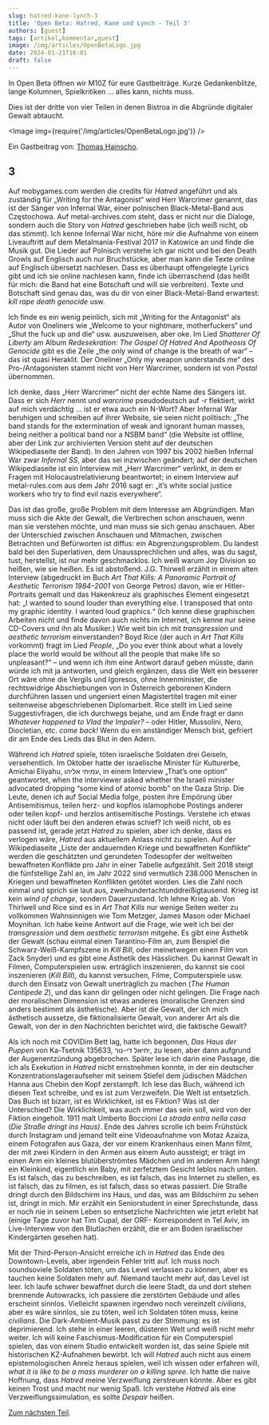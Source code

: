 ```yaml
---
slug: hatred-kane-lynch-3
title: 'Open Beta: Hatred, Kane und Lynch - Teil 3'
authors: [guest]
tags: [artikel,kommentar,guest]
image: /img/articles/OpenBetaLogo.jpg
date: 2024-01-21T16:01
draft: false
---
```



In Open Beta öffnen wir M10Z für eure Gastbeiträge. Kurze Gedankenblitze, lange Kolumnen, Spielkritiken … alles kann, nichts muss.

Dies ist der dritte von vier Teilen in denen Bistroa in die Abgründe digitaler Gewalt abtaucht.

<Image img={require('/img/articles/OpenBetaLogo.jpg')} />

<!--truncate-->

Ein Gastbeitrag von: [Thomas Hainscho](https://th-web.at/).

## 3

Auf mobygames.com werden die credits für _Hatred_ angeführt und als zuständig für „Writing for the Antagonist“ wird Herr Warcrimer genannt, das ist der Sänger von Infernal War, einer polnischen Black-Metal-Band aus Częstochowa. Auf metal-archives.com steht, dass er nicht nur die Dialoge, sondern auch die Story von _Hatred_ geschrieben habe (ich weiß nicht, ob das stimmt). Ich kenne Infernal War nicht, höre mir die Aufnahme von einem Liveauftritt auf dem Metalmania-Festival 2017 in Katowice an und finde die Musik gut. Die Lieder auf Polnisch verstehe ich gar nicht und bei den Death Growls auf Englisch auch nur Bruchstücke, aber man kann die Texte online auf Englisch übersetzt nachlesen. Dass es überhaupt offengelegte Lyrics gibt und ich sie online nachlesen kann, finde ich überraschend (das heißt für mich: die Band hat eine Botschaft und will sie verbreiten). Texte und Botschaft sind genau das, was du dir von einer Black-Metal-Band erwartest: _kill rape death genocide_ usw.



Ich finde es ein wenig peinlich, sich mit „Writing for the Antagonist“ als Autor von Oneliners wie „Welcome to your nightmare, motherfuckers“ und „Shut the fuck up and die“ usw. auszuweisen, aber oke. Im Lied _Shatterer Of Liberty_ am Album _Redesekration: The Gospel Of Hatred And Apotheosis Of Genocide_ gibt es die Zeile „the only wind of change is the breath of war“ – das ist quasi Heraklit. Der Oneliner „Only my weapon understands me“ des Pro-/Antagonisten stammt nicht von Herr Warcrimer, sondern ist von _Postal_ übernommen.



Ich denke, dass „Herr Warcrimer“ nicht der echte Name des Sängers ist. Dass er sich _Herr_ nennt und _warcrime_ pseudodeutsch auf _-r_ flektiert, wirkt auf mich verdächtig … ist er etwa auch ein N-Wort? Aber Infernal War beruhigen und schreiben auf ihrer Website, sie seien nicht politisch: „The band stands for the extermination of weak and ignorant human masses, being neither a political band nor a NSBM band“ (die Website ist offline, aber der Link zur archivierten Version steht auf der deutschen Wikipediaseite der Band). In den Jahren von 1997 bis 2002 hießen Infernal War zwar _Infernal SS_, aber das sei inzwischen geändert; auf der deutschen Wikipediaseite ist ein Interview mit „Herr Warcrimer“ verlinkt, in dem er Fragen mit Holocaustrelativierung beantwortet; in einem Interview auf metal-rules.com aus dem Jahr 2016 sagt er: „it’s white social justice workers who try to find evil nazis everywhere“.



Das ist das große, große Problem mit dem Interesse am Abgründigen. Man muss sich die Akte der Gewalt, die Verbrechen schon anschauen, wenn man sie verstehen möchte, und man muss sie sich genau anschauen. Aber der Unterschied zwischen Anschauen und Mitmachen, zwischen Betrachten und Befürworten ist diffus: ein Abgrenzungsproblem. Du landest bald bei den Superlativen, dem Unaussprechlichen und alles, was du sagst, tust, herstellst, ist nur mehr geschmacklos. Ich weiß warum Joy Division so heißen, wie sie heißen. Es ist abstoßend. J.G. Thirwell erzählt in einem alten Interview (abgedruckt im Buch _Art That Kills: A Panoramic Portrait of Aesthetic Terrorism 1984–2001_ von George Petros) davon, wie er Hitler-Portraits gemalt und das Hakenkreuz als graphisches Element eingesetzt hat: „I wanted to sound louder than everything else. I transposed that onto my graphic identity. I wanted loud graphics.“ (Ich kenne diese graphischen Arbeiten nicht und finde davon auch nichts im Internet, ich kenne nur seine CD-Covers und ihn als Musiker.) Wie weit bin ich mit _transgression_ und _aesthetic terrorism_ einverstanden? Boyd Rice (der auch in _Art That Kills_ vorkommt) fragt im Lied _People_, „Do you ever think about what a lovely place the world would be without all the people that make life so unpleasant?“ – und wenn ich ihm eine Antwort darauf geben müsste, dann würde ich mit ja antworten, und gleich ergänzen, dass die Welt ein besserer Ort wäre ohne die Vergils und Igoresos, ohne Innenminister, die rechtswidrige Abschiebungen von in Österreich geborenen Kindern durchführen lassen und ungeniert einen Magistertitel tragen mit einer seitenweise abgeschriebenen Diplomarbeit. Rice stellt im Lied seine Suggestivfragen, die ich durchwegs bejahe, und am Ende fragt er dann _Whatever happened to Vlad the Impaler?_ – oder Hitler, Mussolini, Nero, Diocletian, etc. _come back!_ Wenn du ein anständiger Mensch bist, gefriert dir am Ende des Lieds das Blut in den Adern.



Während ich _Hatred_ spiele, töten israelische Soldaten drei Geiseln, versehentlich. Im Oktober hatte der israelische Minister für Kulturerbe, Amichai Eliyahu, עמיחי אליהו, in einem Interview „That’s one option“ geantwortet, when the interviewer asked whether the Israeli minister advocated dropping “some kind of atomic bomb” on the Gaza Strip. Die Leute, denen ich auf Social Media folge, posten ihre Empörung über Antisemitismus, teilen herz- und kopflos islamophobe Postings anderer oder teilen kopf- und herzlos antisemitische Postings. Verstehe ich etwas nicht oder läuft bei den anderen etwas schief? Ich weiß nicht, ob es passend ist, gerade jetzt _Hatred_ zu spielen, aber ich denke, dass es verlogen wäre, _Hatred_ aus aktuellem Anlass nicht zu spielen. Auf der Wikipediaseite „Liste der andauernden Kriege und bewaffneten Konflikte“ werden die geschätzten und gerundeten Todesopfer der weltweiten bewaffneten Konflikte pro Jahr in einer Tabelle aufgezählt. Seit 2018 steigt die fünfstellige Zahl an, im Jahr 2022 sind vermutlich 238.000 Menschen in Kriegen und bewaffneten Konflikten getötet worden. Lies die Zahl noch einmal und sprich sie laut aus, zweihundertachtunddreißigtausend. Krieg ist kein _wind of change_, sondern Dauerzustand. Ich lehne Krieg ab. Von Thirlwell und Rice sind es in _Art That Kills_ nur wenige Seiten weiter zu vollkommen Wahnsinnigen wie Tom Metzger, James Mason oder Michael Moynihan. Ich habe keine Antwort auf die Frage, wie weit ich bei der _transgression_ und dem _aesthetic terrorism_ mitgehe. Es gibt eine Ästhetik der Gewalt (schau einmal einen Tarantino-Film an, zum Beispiel die Schwarz-Weiß-Kampfszene in _Kill Bill_, oder meinetwegen einen Film von Zack Snyder) und es gibt eine Ästhetik des Hässlichen. Du kannst Gewalt in Filmen, Computerspielen usw. erträglich inszenieren, du kannst sie cool inszenieren (_Kill Bill_), du kannst versuchen, Filme, Computerspiele usw. durch den Einsatz von Gewalt unerträglich zu machen (_The Human Centipede 2_), und das kann dir gelingen oder nicht gelingen. Die Frage nach der moralischen Dimension ist etwas anderes (moralische Grenzen sind anders bestimmt als ästhetische). Aber ist die Gewalt, der ich mich ästhetisch aussetze, die fiktionalisierte Gewalt, von anderer Art als die Gewalt, von der in den Nachrichten berichtet wird, die faktische Gewalt?



Als ich noch mit COVIDim Bett lag, hatte ich begonnen, _Das Haus der Puppen_ von Ka-Tsetnik 135633, יחיאל די-נור, zu lesen, aber dann aufgrund der Augenentzündung abgebrochen. Später lese ich darin eine Passage, die ich als Exekution in _Hatred_ nicht ernstnehmen konnte, in der ein deutscher Konzentrationslageraufseher mit seinem Stiefel dem jüdischen Mädchen Hanna aus Chebin den Kopf zerstampft. Ich lese das Buch, während ich diesen Text schreibe, und es ist zum Verzweifeln. Die Welt ist entsetzlich. Das Buch ist bizarr, ist es Wirklichkeit, ist es Fiktion? Was ist der Unterschied? Die Wirklichkeit, was auch immer das sein soll, wird von der Fiktion eingeholt. 1911 malt Umberto Boccioni _La strada entra nella casa_ (_Die Straße dringt ins Haus)_. Ende des Jahres scrolle ich beim Frühstück durch Instagram und jemand teilt eine Videoaufnahme von Motaz Azaiza, einem Fotografen aus Gaza, der vor einem Krankenhaus einen Mann filmt, der mit zwei Kindern in den Armen aus einem Auto aussteigt; er trägt im einen Arm ein kleines blutüberströmtes Mädchen und im anderen Arm hängt ein Kleinkind, eigentlich ein Baby, mit zerfetztem Gesicht leblos nach unten. Es ist falsch, das zu beschreiben, es ist falsch, das ins Internet zu stellen, es ist falsch, das zu filmen, es ist falsch, dass so etwas passiert. Die Straße dringt durch den Bildschirm ins Haus, und das, was am Bildschirm zu sehen ist, dringt in mich. Mir erzählt ein Seniorstudent in einer Sprechstunde, dass er noch nie in seinem Leben so entsetzliche Nachrichten wie jetzt erlebt hat (einige Tage zuvor hat Tim Cupal, der ORF- Korrespondent in Tel Aviv, im Live-Interview von den Blutlachen erzählt, die er am Boden israelischer Kindergärten gesehen hat).



Mit der Third-Person-Ansicht erreiche ich in _Hatred_ das Ende des Downtown-Levels, aber irgendein Fehler tritt auf. Ich muss noch soundsoviele Soldaten töten, um das Level verlassen zu können, aber es tauchen keine Soldaten mehr auf. Niemand taucht mehr auf, das Level ist leer. Ich laufe schwer bewaffnet durch die leere Stadt, da und dort stehen brennende Autowracks, ich passiere die zerstörten Gebäude und alles erscheint sinnlos. Vielleicht spawnen irgendwo noch vereinzelt _civilians_, aber es wäre sinnlos, sie zu töten, weil ich Soldaten töten muss, keine _civilians_. Die Dark-Ambient-Musik passt zu der Stimmung: es ist deprimierend. Ich stehe in einer leeren, düsteren Welt und weiß nicht mehr weiter. Ich will keine Faschismus-Modification für ein Computerspiel spielen, das von einem Studio entwickelt worden ist, das seine Spiele mit historischen KZ-Aufnahmen bewirbt. Ich will _Hatred_ auch nicht aus einem epistemologischen Anreiz heraus spielen, weil ich wissen oder erfahren will, _what it is like to be a mass murderer on a killing spree_. Ich hatte die naive Hoffnung, dass _Hatred_ meine Verzweiflung zerstreuen könnte. Aber es gibt keinen Trost und macht nur wenig Spaß. Ich verstehe _Hatred_ als eine Verzweiflungssimulation, es sollte _Despair_ heißen.

[Zum nächsten Teil](2024-01-21-hatred-kane-lynch-4.mdx).
